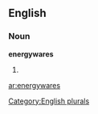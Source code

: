 ==English==

===Noun===
'''energywares'''

# {{plural of|[[energyware]]}}

[[Category:English plurals]]

[[ar:energywares]]
